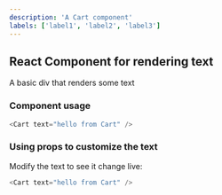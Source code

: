```yaml
---
description: 'A Cart component'
labels: ['label1', 'label2', 'label3']
---
```



## React Component for rendering text

A basic div that renders some text

### Component usage
```js
<Cart text="hello from Cart" />
```

### Using props to customize the text

Modify the text to see it change live:
```js live
<Cart text="hello from Cart" />
```
